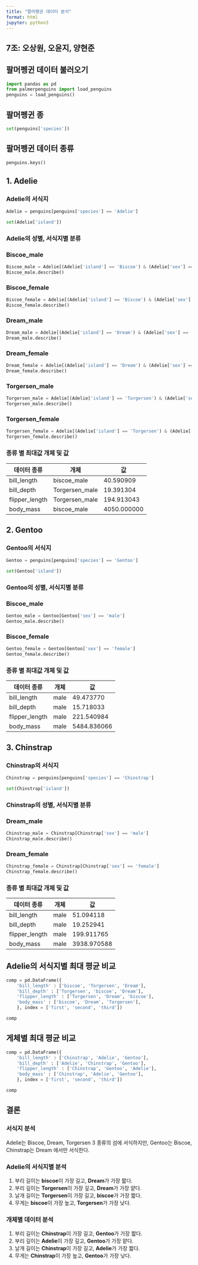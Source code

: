 ```yaml
---
title: "팔머펭귄 데이터 분석"
format: html
jupyter: python3
---
```


## 7조: 오상원, 오윤지, 양현준

## 팔머펭귄 데이터 불러오기

```python
import pandas as pd
from palmerpenguins import load_penguins
penguins = load_penguins()
```

## 팔머펭귄 종

```python
set(penguins['species'])
```

## 팔머펭귄 데이터 종류

```python
penguins.keys()
```


## 1. Adelie

### Adelie의 서식지

```python
Adelie = penguins[penguins['species'] == 'Adelie']

set(Adelie['island'])
```

### Adelie의 성별, 서식지별 분류

### Biscoe_male
```python
Biscoe_male = Adelie[(Adelie['island'] == 'Biscoe') & (Adelie['sex'] == 'male')]
Biscoe_male.describe()
```

### Biscoe_female
```python
Biscoe_female = Adelie[(Adelie['island'] == 'Biscoe') & (Adelie['sex'] == 'female')]
Biscoe_female.describe()
```

### Dream_male
```python
Dream_male = Adelie[(Adelie['island'] == 'Dream') & (Adelie['sex'] == 'male')]
Dream_male.describe()
```

### Dream_female
```python
Dream_female = Adelie[(Adelie['island'] == 'Dream') & (Adelie['sex'] == 'female')]
Dream_female.describe()
```

### Torgersen_male
```python
Torgersen_male = Adelie[(Adelie['island'] == 'Torgersen') & (Adelie['sex'] == 'male')]
Torgersen_male.describe()
```

### Torgersen_female
```python
Torgersen_female = Adelie[(Adelie['island'] == 'Torgersen') & (Adelie['sex'] == 'female')]
Torgersen_female.describe()
```

### 종류 별 최대값 개체 및 값
| 데이터 종류 | 개체 | 값 |
|--------|------|------|
| bill_length |   biscoe_male   |   40.590909   |
| bill_depth |   Torgersen_male   |   19.391304   |
| flipper_length |   Torgersen_male   |   194.913043   |
| body_mass |   biscoe_male   |   4050.000000   |


## 2. Gentoo

### Gentoo의 서식지

```python
Gentoo = penguins[penguins['species'] == 'Gentoo']

set(Gentoo['island'])
```

### Gentoo의 성별, 서식지별 분류

### Biscoe_male
```python
Gentoo_male = Gentoo[Gentoo['sex'] == 'male']
Gentoo_male.describe()
```

### Biscoe_female
```python
Gentoo_female = Gentoo[Gentoo['sex'] == 'female']
Gentoo_female.describe()
```

### 종류 별 최대값 개체 및 값
| 데이터 종류 | 개체 | 값 |
|--------|------|------|
| bill_length |   male   |   49.473770   |
| bill_depth |   male   |   15.718033   |
| flipper_length |   male   |   221.540984   |
| body_mass |   male   |   5484.836066   |


## 3. Chinstrap

### Chinstrap의 서식지

```python
Chinstrap = penguins[penguins['species'] == 'Chinstrap']

set(Chinstrap['island'])
```

### Chinstrap의 성별, 서식지별 분류

### Dream_male
```python
Chinstrap_male = Chinstrap[Chinstrap['sex'] == 'male']
Chinstrap_male.describe()
```

### Dream_female
```python
Chinstrap_female = Chinstrap[Chinstrap['sex'] == 'female']
Chinstrap_female.describe()
```

### 종류 별 최대값 개체 및 값
| 데이터 종류 | 개체 | 값 |
|--------|------|------|
| bill_length |   male   |   51.094118   |
| bill_depth |   male   |   19.252941   |
| flipper_length |   male   |   199.911765   |
| body_mass |   male   |   3938.970588   |

## Adelie의 서식지별 최대 평균 비교
```python
comp = pd.DataFrame({
    'bill_length' : ['biscoe', 'Torgersen', 'Dream'],
    'bill_depth' : ['Torgersen', 'biscoe', 'Dream'],
    'flipper_length' : ['Torgersen', 'Dream', 'biscoe'],
    'body_mass' : ['biscoe', 'Dream', 'Torgersen'],
    }, index = ['first', 'second', 'third'])

comp
```

## 게체별 최대 평균 비교
```python
comp = pd.DataFrame({
    'bill_length' : ['Chinstrap', 'Adelie', 'Gentoo'],
    'bill_depth' : ['Adelie', 'Chinstrap', 'Gentoo'],
    'flipper_length' : ['Chinstrap', 'Gentoo', 'Adelie'],
    'body_mass' : ['Chinstrap', 'Adelie', 'Gentoo'],
    }, index = ['first', 'second', 'third'])

comp
```

## 결론
### 서식지 분석
Adelie는 Biscoe, Dream, Torgersen 3 종류의 섬에 서식하지만, Gentoo는 Biscoe, Chinstrap는 Dream 에서만 서식한다.

### Adelie의 서식지별 분석
1. 부리 길이는 **biscoe**이 가장 길고, **Dream**가 가장 짧다.
2. 부리 깊이는 **Torgersen**이 가장 깊고, **Dream**가 가장 얕다.
3. 날개 길이는 **Torgersen**이 가장 길고, **biscoe**가 가장 짧다.
4. 무게는 **biscoe**이 가장 높고, **Torgersen**가 가장 낮다.

### 개체별 데이터 분석
1. 부리 길이는 **Chinstrap**이 가장 길고, **Gentoo**가 가장 짧다.
2. 부리 깊이는 **Adelie**이 가장 깊고, **Gentoo**가 가장 얕다.
3. 날개 길이는 **Chinstrap**이 가장 길고, **Adelie**가 가장 짧다.
4. 무게는 **Chinstrap**이 가장 높고, **Gentoo**가 가장 낮다.